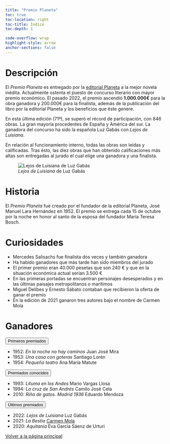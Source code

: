 ```yaml
---
title: "Premio Planeta"
toc: true
toc-location: right
toc-title: Índice
toc-depth: 1

code-overflow: wrap
highlight-style: arrow
anchor-sections: false
---
```


# Descripción
El *Premio Planeta* es entregado por la [editorial Planeta](https://www.planetadelibros.com/editorial/editorial-planeta/8) a la mejor novela inédita. Actualmente ostenta el puesto de concurso literario con mayor premio económico. El pasado 2022, el premio ascendió <strong>1.000.000€</strong> para la obra ganadora y 200.000€ para la finalista, además de la publicación del libro por la editorial Planeta y los beneficios que éste genere.

En esta última edición (71ª), se superó el récord de participación, con 846 obras. La gran mayoría procedentes de España y América del sur. La ganadora del concurso ha sido la española Luz Gabás con *Lejos de Luisiana*.

En relación al funcionamiento interno, todas las obras son leídas y calificadas. Tras ésto, las diez obras que han obtenido calificaciones más altas son entregadas al jurado el cual elige una ganadora y una finalista.

![*Lejos de Luisiana* de Luz Gabás](../img/Luisiana.jpg)

# Historia 

El *Premio Planeta* fue creado por el fundador de la editorial Planeta, José Manuel Lara Hernández en 1952. El premio se entrega cada 15 de octubre por la noche en honor al santo de la esposa del fundador  María Teresa Bosch.

# Curiosidades

- Mercedes Salisachs fue finalista dos veces y también ganadora
- Ha habido ganadores que más tarde han sido miembros del jurado
- El primer premio eran 40.000 pesetas que son 240 € y que en la situación económica actual serían 3.500 €
- En las primeras portadas se encuentran personajes desesperados y en las últimas paisajes metropolitanos o marítimos
- Miguel Delibes y Ernesto Sábato contaban que recibieron la oferta de ganar el premio
- En la edición de 2021 ganaron tres autores bajo el nombre de Carmen Mola

# Ganadores

<div class="accordion" id="accordionExample">
<div class="accordion-item">
<p class="accordion-header" id="headingThree">
<button class="accordion-button collapsed" type="button" data-bs-toggle="collapse" data-bs-target="#collapseThree" aria-expanded="false" aria-controls="collapseThree">
Primeros premiados</button>
</p>
<div id="collapseThree" class="accordion-collapse collapse" aria-labelledby="headingThree" data-bs-parent="#accordionExample">
<div class="accordion-body">
- 1952: *En la noche no hay caminos* Juan José Mira
- 1953: *Una casa con goteras* Santiago Lorén
- 1954: *Pequeño teatro* Ana María Matute
</div>
</div>
</div>
<div class="accordion-item">
<p class="accordion-header" id="headingTwo">
<button class="accordion-button collapsed" type="button" data-bs-toggle="collapse" data-bs-target="#collapseTwo" aria-expanded="false" aria-controls="collapseTwo">
Premiados conocidos
</button>
</p>
<div id="collapseTwo" class="accordion-collapse collapse" aria-labelledby="headingTwo" data-bs-parent="#accordionExample">
<div class="accordion-body">
- 1993: *Lituma en los Andes* Mario Vargas Llosa
- 1994: *La cruz de San Andrés* Camilo José Cela
- 2010: *Riña de gatos. Madrid 1936* Eduardo Mendoza

</div>
</div>
</div>
<div class="accordion-item">
<p class="accordion-header" id="headingFive">
<button class="accordion-button collapsed" type="button" data-bs-toggle="collapse" data-bs-target="#collapseFive" aria-expanded="false" aria-controls="collapseFive">
Últimos premiados</button>
</p>
<div id="collapseFive" class="accordion-collapse collapse" aria-labelledby="headingFive" data-bs-parent="#accordionExample">
<div class="accordion-body">
- 2022: *Lejos de Luisiana* Luz Gabás
- 2021: *La Bestia* <u>Carmen Mola</u>
- 2020: *Aquitania* Eva García Sáenz de Urturi

</div>
</div>
</div>
</div>

<a role="button" class="btn btn-primary nolink"  href="../index.html"> Volver a la página principal</a>